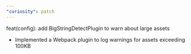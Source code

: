 ```yaml
---
"curiosity": patch
---
```


feat(config): add BigStringDetectPlugin to warn about large assets
- Implemented a Webpack plugin to log warnings for assets exceeding 100KB
